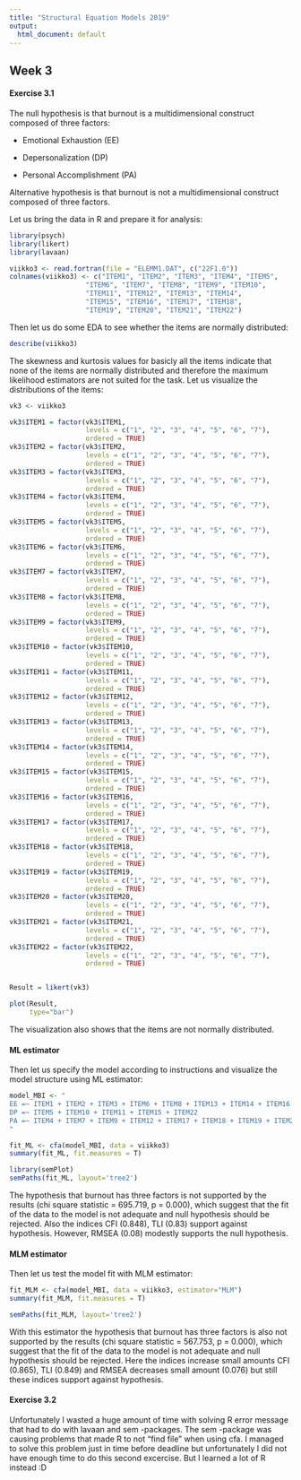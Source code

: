 ```yaml
---
title: "Structural Equation Models 2019"
output:
  html_document: default
---
```


## Week 3


#### Exercise 3.1

The null hypothesis is that burnout is a multidimensional construct composed of three factors:

- Emotional Exhaustion (EE)

- Depersonalization (DP)

- Personal Accomplishment (PA)


  
Alternative hypothesis is that burnout is not a multidimensional construct composed of three factors.


Let us bring the data in R and prepare it for analysis:

```r
library(psych)
library(likert)
library(lavaan)

viikko3 <- read.fortran(file = "ELEMM1.DAT", c("22F1.0"))
colnames(viikko3) <- c("ITEM1", "ITEM2", "ITEM3", "ITEM4", "ITEM5",
                   "ITEM6", "ITEM7", "ITEM8", "ITEM9", "ITEM10",
                   "ITEM11", "ITEM12", "ITEM13", "ITEM14",
                   "ITEM15", "ITEM16", "ITEM17", "ITEM18",
                   "ITEM19", "ITEM20", "ITEM21", "ITEM22")
```

Then let us do some EDA to see whether the items are normally distributed: 

```r
describe(viikko3)
```

The skewness and kurtosis values for basicly all the items indicate that none of the items are normally distributed and therefore the maximum likelihood estimators are not suited for the task. Let us visualize the distributions of the items:

```r
vk3 <- viikko3

vk3$ITEM1 = factor(vk3$ITEM1,
                   levels = c("1", "2", "3", "4", "5", "6", "7"),
                   ordered = TRUE)
vk3$ITEM2 = factor(vk3$ITEM2,
                   levels = c("1", "2", "3", "4", "5", "6", "7"),
                   ordered = TRUE)
vk3$ITEM3 = factor(vk3$ITEM3,
                   levels = c("1", "2", "3", "4", "5", "6", "7"),
                   ordered = TRUE)
vk3$ITEM4 = factor(vk3$ITEM4,
                   levels = c("1", "2", "3", "4", "5", "6", "7"),
                   ordered = TRUE)
vk3$ITEM5 = factor(vk3$ITEM5,
                   levels = c("1", "2", "3", "4", "5", "6", "7"),
                   ordered = TRUE)
vk3$ITEM6 = factor(vk3$ITEM6,
                   levels = c("1", "2", "3", "4", "5", "6", "7"),
                   ordered = TRUE)
vk3$ITEM7 = factor(vk3$ITEM7,
                   levels = c("1", "2", "3", "4", "5", "6", "7"),
                   ordered = TRUE)
vk3$ITEM8 = factor(vk3$ITEM8,
                   levels = c("1", "2", "3", "4", "5", "6", "7"),
                   ordered = TRUE)
vk3$ITEM9 = factor(vk3$ITEM9,
                   levels = c("1", "2", "3", "4", "5", "6", "7"),
                   ordered = TRUE)
vk3$ITEM10 = factor(vk3$ITEM10,
                   levels = c("1", "2", "3", "4", "5", "6", "7"),
                   ordered = TRUE)
vk3$ITEM11 = factor(vk3$ITEM11,
                   levels = c("1", "2", "3", "4", "5", "6", "7"),
                   ordered = TRUE)
vk3$ITEM12 = factor(vk3$ITEM12,
                   levels = c("1", "2", "3", "4", "5", "6", "7"),
                   ordered = TRUE)
vk3$ITEM13 = factor(vk3$ITEM13,
                   levels = c("1", "2", "3", "4", "5", "6", "7"),
                   ordered = TRUE)
vk3$ITEM14 = factor(vk3$ITEM14,
                   levels = c("1", "2", "3", "4", "5", "6", "7"),
                   ordered = TRUE)
vk3$ITEM15 = factor(vk3$ITEM15,
                   levels = c("1", "2", "3", "4", "5", "6", "7"),
                   ordered = TRUE)
vk3$ITEM16 = factor(vk3$ITEM16,
                   levels = c("1", "2", "3", "4", "5", "6", "7"),
                   ordered = TRUE)
vk3$ITEM17 = factor(vk3$ITEM17,
                   levels = c("1", "2", "3", "4", "5", "6", "7"),
                   ordered = TRUE)
vk3$ITEM18 = factor(vk3$ITEM18,
                   levels = c("1", "2", "3", "4", "5", "6", "7"),
                   ordered = TRUE)
vk3$ITEM19 = factor(vk3$ITEM19,
                   levels = c("1", "2", "3", "4", "5", "6", "7"),
                   ordered = TRUE)
vk3$ITEM20 = factor(vk3$ITEM20,
                   levels = c("1", "2", "3", "4", "5", "6", "7"),
                   ordered = TRUE)
vk3$ITEM21 = factor(vk3$ITEM21,
                   levels = c("1", "2", "3", "4", "5", "6", "7"),
                   ordered = TRUE)
vk3$ITEM22 = factor(vk3$ITEM22,
                   levels = c("1", "2", "3", "4", "5", "6", "7"),
                   ordered = TRUE)


Result = likert(vk3)

plot(Result,
     type="bar")
```

The visualization also shows that the items are not normally distributed.

#### ML estimator

Then let us specify the model according to instructions and visualize the model structure using ML estimator:

```r
model_MBI <- "
EE =~ ITEM1 + ITEM2 + ITEM3 + ITEM6 + ITEM8 + ITEM13 + ITEM14 + ITEM16 + ITEM20
DP =~ ITEM5 + ITEM10 + ITEM11 + ITEM15 + ITEM22
PA =~ ITEM4 + ITEM7 + ITEM9 + ITEM12 + ITEM17 + ITEM18 + ITEM19 + ITEM21
"
```


```r
fit_ML <- cfa(model_MBI, data = viikko3)
summary(fit_ML, fit.measures = T)

library(semPlot)
semPaths(fit_ML, layout='tree2')
```

The hypothesis that burnout has three factors is not supported by the results (chi square statistic = 695.719, p = 0.000), which suggest that the fit of the data to the model is not adequate and null hypothesis should be rejected. Also the indices CFI (0.848), TLI (0.83) support against hypothesis. However, RMSEA (0.08) modestly supports the null hypothesis. 

#### MLM estimator

Then let us test the model fit with MLM estimator:

```r
fit_MLM <- cfa(model_MBI, data = viikko3, estimator="MLM")
summary(fit_MLM, fit.measures = T)

semPaths(fit_MLM, layout='tree2')
```

With this estimator the hypothesis that burnout has three factors is also not supported by the results (chi square statistic = 567.753, p = 0.000), which suggest that the fit of the data to the model is not adequate and null hypothesis should be rejected. Here the indices increase small amounts CFI (0.865), TLI (0.849) and RMSEA decreases small amount (0.076) but still these indices support against hypothesis.


#### Exercise 3.2

Unfortunately I wasted a huge amount of time with solving R error message that had to do with lavaan and sem -packages. The sem -package was causing problems that made R to not "find  file" when using cfa. I managed to solve this problem just in time before deadline but unfortunately I did not have enough time to do this second excercise. But I learned a lot of R instead :D
